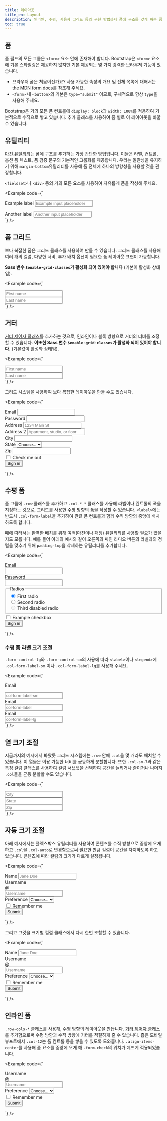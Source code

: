 ```yaml
---
title: 레이아웃
title_en: Layout
description: 인라인, 수평, 사용자 그리드 등의 구현 방법까지 폼에 구조를 갖게 하는 폼 레이아웃 옵션을 준비하고 있습니다.
toc: true
---
```


## 폼

폼 필드의 모든 그룹은 `<form>` 요소 안에 존재해야 합니다. Bootstrap은 `<form>` 요소에 기본 스타일링은 제공하지 않지만 기본 제공되는 몇 가지 강력한 브라우저 기능이 있습니다.

- 브라우저 폼은 처음이신가요? 사용 가능한 속성의 개요 및 전체 목록에 대해서는 [the MDN form docs](https://developer.mozilla.org/en-US/docs/Web/HTML/Element/form)를 참조해 주세요.
- `<form>` 내 `<button>`의 기본은 `type="submit"` 이므로, 구체적으로 항상 `type`을 사용해 주세요.

Bootstrap은 거의 모든 폼 컨트롤에 `display: block`과 `width: 100%`를 적용하여 기본적으로 수직으로 쌓고 있습니다. 추가 클래스를 사용하여 폼 별로 이 레이아웃을 바꿀 수 있습니다.

## 유틸리티

[마진 유틸리티]([[docsref:/utilities/spacing]])는 폼에 구조를 추가하는 가장 간단한 방법입니다. 이들은 라벨, 컨트롤, 옵션 폼 텍스트, 폼 검증 문구의 기본적인 그룹화를 제공합니다. 우리는 일관성을 유지하기 위해 `margin-bottom`유틸리티를 사용해 폼 전체에 하나의 방향성을 사용할 것을 권장합니다.

`<fieldset>`나 `<div>` 등의 거의 모든 요소를 사용하여 자유롭게 폼을 작성해 주세요.

<Example code={`<div class="mb-3">
  <label for="formGroupExampleInput" class="form-label">Example label</label>
  <input type="text" class="form-control" id="formGroupExampleInput" placeholder="Example input placeholder">
</div>
<div class="mb-3">
  <label for="formGroupExampleInput2" class="form-label">Another label</label>
  <input type="text" class="form-control" id="formGroupExampleInput2" placeholder="Another input placeholder">
</div>`} />

## 폼 그리드

보다 복잡한 폼은 그리드 클래스를 사용하여 만들 수 있습니다. 그리드 클래스를 사용해 여러 개의 컬럼, 다양한 너비, 추가 배치 옵션이 필요한 폼 레이아웃 표현이 가능합니다.

**Sass 변수 `$enable-grid-classes`가 활성화 되어 있어야 합니다** (기본이 활성화 상태임).

<Example code={`<div class="row">
  <div class="col">
    <input type="text" class="form-control" placeholder="First name" aria-label="First name">
  </div>
  <div class="col">
    <input type="text" class="form-control" placeholder="Last name" aria-label="Last name">
  </div>
</div>`} />

## 거터

[거터 제어자 클래스]([[docsref:/layout/gutters]])를 추가하는 것으로, 인라인이나 블록 방향으로 거터의 너비를 조정할 수 있습니다. **이또한 Sass 변수 `$enable-grid-classes`가 활성화 되어 있어야 합니다.** (기본값이 활성화 상태임).

<Example code={`<div class="row g-3">
  <div class="col">
    <input type="text" class="form-control" placeholder="First name" aria-label="First name">
  </div>
  <div class="col">
    <input type="text" class="form-control" placeholder="Last name" aria-label="Last name">
  </div>
</div>`} />

그리드 시스템을 사용하여 보다 복잡한 레이아웃을 만들 수도 있습니다.

<Example code={`<form class="row g-3">
  <div class="col-md-6">
    <label for="inputEmail4" class="form-label">Email</label>
    <input type="email" class="form-control" id="inputEmail4">
  </div>
  <div class="col-md-6">
    <label for="inputPassword4" class="form-label">Password</label>
    <input type="password" class="form-control" id="inputPassword4">
  </div>
  <div class="col-12">
    <label for="inputAddress" class="form-label">Address</label>
    <input type="text" class="form-control" id="inputAddress" placeholder="1234 Main St">
  </div>
  <div class="col-12">
    <label for="inputAddress2" class="form-label">Address 2</label>
    <input type="text" class="form-control" id="inputAddress2" placeholder="Apartment, studio, or floor">
  </div>
  <div class="col-md-6">
    <label for="inputCity" class="form-label">City</label>
    <input type="text" class="form-control" id="inputCity">
  </div>
  <div class="col-md-4">
    <label for="inputState" class="form-label">State</label>
    <select id="inputState" class="form-select">
      <option selected>Choose...</option>
      <option>...</option>
    </select>
  </div>
  <div class="col-md-2">
    <label for="inputZip" class="form-label">Zip</label>
    <input type="text" class="form-control" id="inputZip">
  </div>
  <div class="col-12">
    <div class="form-check">
      <input class="form-check-input" type="checkbox" id="gridCheck">
      <label class="form-check-label" for="gridCheck">
        Check me out
      </label>
    </div>
  </div>
  <div class="col-12">
    <button type="submit" class="btn btn-primary">Sign in</button>
  </div>
</form>`} />

## 수평 폼

폼 그룹에 `.row` 클래스를 추가하고 `.col-*-*` 클래스를 사용해 라벨이나 컨트롤의 폭을 지정하는 것으로, 그리드를 사용한 수평 방향의 폼을 작성할 수 있습니다. `<label>`에는 반드시 `.col-form-label`을 추가하여 관련 폼 컨트롤과 함께 수직 방향의 중앙에 배치하도록 합니다.

때에 따라서는 완벽한 배치를 위해 여백(마진이나 패딩) 유틸리티를 사용할 필요가 있을지도 모릅니다. 예를 들어 아래의 예시와 같이 오른쪽의 싸인 라디오 버튼의 라벨과의 정렬을 맞추기 위해 `padding-top`을 삭제하는 유틸리티를 추가합니다.

<Example code={`<form>
  <div class="row mb-3">
    <label for="inputEmail3" class="col-sm-2 col-form-label">Email</label>
    <div class="col-sm-10">
      <input type="email" class="form-control" id="inputEmail3">
    </div>
  </div>
  <div class="row mb-3">
    <label for="inputPassword3" class="col-sm-2 col-form-label">Password</label>
    <div class="col-sm-10">
      <input type="password" class="form-control" id="inputPassword3">
    </div>
  </div>
  <fieldset class="row mb-3">
    <legend class="col-form-label col-sm-2 pt-0">Radios</legend>
    <div class="col-sm-10">
      <div class="form-check">
        <input class="form-check-input" type="radio" name="gridRadios" id="gridRadios1" value="option1" checked>
        <label class="form-check-label" for="gridRadios1">
          First radio
        </label>
      </div>
      <div class="form-check">
        <input class="form-check-input" type="radio" name="gridRadios" id="gridRadios2" value="option2">
        <label class="form-check-label" for="gridRadios2">
          Second radio
        </label>
      </div>
      <div class="form-check disabled">
        <input class="form-check-input" type="radio" name="gridRadios" id="gridRadios3" value="option3" disabled>
        <label class="form-check-label" for="gridRadios3">
          Third disabled radio
        </label>
      </div>
    </div>
  </fieldset>
  <div class="row mb-3">
    <div class="col-sm-10 offset-sm-2">
      <div class="form-check">
        <input class="form-check-input" type="checkbox" id="gridCheck1">
        <label class="form-check-label" for="gridCheck1">
          Example checkbox
        </label>
      </div>
    </div>
  </div>
  <button type="submit" class="btn btn-primary">Sign in</button>
</form>`} />

### 수평 폼 라벨 크기 조절

`.form-control-lg`와 `.form-control-sm`의 사용에 따라 `<label>`이나 `<legend>`에 `.col-form-label-sm` 이나 `.col-form-label-lg`를 사용해 주세요.

<Example code={`<div class="row mb-3">
  <label for="colFormLabelSm" class="col-sm-2 col-form-label col-form-label-sm">Email</label>
  <div class="col-sm-10">
    <input type="email" class="form-control form-control-sm" id="colFormLabelSm" placeholder="col-form-label-sm">
  </div>
</div>
<div class="row mb-3">
  <label for="colFormLabel" class="col-sm-2 col-form-label">Email</label>
  <div class="col-sm-10">
    <input type="email" class="form-control" id="colFormLabel" placeholder="col-form-label">
  </div>
</div>
<div class="row">
  <label for="colFormLabelLg" class="col-sm-2 col-form-label col-form-label-lg">Email</label>
  <div class="col-sm-10">
    <input type="email" class="form-control form-control-lg" id="colFormLabelLg" placeholder="col-form-label-lg">
  </div>
</div>`} />

## 열 크기 조절

지금까지의 예시에서 봐왔듯 그리드 시스템에는 `.row` 안에 `.col`을 몇 개라도 배치할 수 있습니다. 이 열들은 이용 가능한 너비를 균등하게 분할합니다. 또한 `.col-sm-7`와 같은 특정 컬럼 클래스를 사용하여 컬럼 서브셋을 선택하여 공간을 늘리거나 줄이거나 나머지 `.col`들을 균등 분할할 수도 있습니다.

<Example code={`<div class="row g-3">
  <div class="col-sm-7">
    <input type="text" class="form-control" placeholder="City" aria-label="City">
  </div>
  <div class="col-sm">
    <input type="text" class="form-control" placeholder="State" aria-label="State">
  </div>
  <div class="col-sm">
    <input type="text" class="form-control" placeholder="Zip" aria-label="Zip">
  </div>
</div>`} />

## 자동 크기 조절

아래 예시에서는 플렉스박스 유틸리티를 사용하여 콘텐츠를 수직 방향으로 중앙에 오게 하고 `.col`을 `.col-auto`로 변경함으로써 필요한 만큼 컬럼이 공간을 차지하도록 하고 있습니다. 콘텐츠에 따라 컬럼의 크기가 다르게 설정됩니다.

<Example code={`<form class="row gy-2 gx-3 align-items-center">
  <div class="col-auto">
    <label class="visually-hidden" for="autoSizingInput">Name</label>
    <input type="text" class="form-control" id="autoSizingInput" placeholder="Jane Doe">
  </div>
  <div class="col-auto">
    <label class="visually-hidden" for="autoSizingInputGroup">Username</label>
    <div class="input-group">
      <div class="input-group-text">@</div>
      <input type="text" class="form-control" id="autoSizingInputGroup" placeholder="Username">
    </div>
  </div>
  <div class="col-auto">
    <label class="visually-hidden" for="autoSizingSelect">Preference</label>
    <select class="form-select" id="autoSizingSelect">
      <option selected>Choose...</option>
      <option value="1">One</option>
      <option value="2">Two</option>
      <option value="3">Three</option>
    </select>
  </div>
  <div class="col-auto">
    <div class="form-check">
      <input class="form-check-input" type="checkbox" id="autoSizingCheck">
      <label class="form-check-label" for="autoSizingCheck">
        Remember me
      </label>
    </div>
  </div>
  <div class="col-auto">
    <button type="submit" class="btn btn-primary">Submit</button>
  </div>
</form>`} />

그리고 그것을 크기별 컬럼 클래스에서 다시 한번 조합할 수 있습니다.

<Example code={`<form class="row gx-3 gy-2 align-items-center">
  <div class="col-sm-3">
    <label class="visually-hidden" for="specificSizeInputName">Name</label>
    <input type="text" class="form-control" id="specificSizeInputName" placeholder="Jane Doe">
  </div>
  <div class="col-sm-3">
    <label class="visually-hidden" for="specificSizeInputGroupUsername">Username</label>
    <div class="input-group">
      <div class="input-group-text">@</div>
      <input type="text" class="form-control" id="specificSizeInputGroupUsername" placeholder="Username">
    </div>
  </div>
  <div class="col-sm-3">
    <label class="visually-hidden" for="specificSizeSelect">Preference</label>
    <select class="form-select" id="specificSizeSelect">
      <option selected>Choose...</option>
      <option value="1">One</option>
      <option value="2">Two</option>
      <option value="3">Three</option>
    </select>
  </div>
  <div class="col-auto">
    <div class="form-check">
      <input class="form-check-input" type="checkbox" id="autoSizingCheck2">
      <label class="form-check-label" for="autoSizingCheck2">
        Remember me
      </label>
    </div>
  </div>
  <div class="col-auto">
    <button type="submit" class="btn btn-primary">Submit</button>
  </div>
</form>`} />

## 인라인 폼

`.row-cols-*` 클래스를 사용해, 수평 방향의 레이아웃을 만듭니다. [거터 제어자 클래스]([[docsref:/layout/gutters]])를 추가함으로써 수평 방향과 수직 방향에 거터를 적절하게 줄 수 있습니다. 좁은 모바일 뷰포트에서 `.col-12`는 폼 컨트롤 등을 쌓을 수 있도록 도와줍니다. `.align-items-center`를 사용해 폼 요소를 중앙에 오게 해 `.form-check`의 위치가 예쁘게 적용되었습니다.

<Example code={`<form class="row row-cols-lg-auto g-3 align-items-center">
  <div class="col-12">
    <label class="visually-hidden" for="inlineFormInputGroupUsername">Username</label>
    <div class="input-group">
      <div class="input-group-text">@</div>
      <input type="text" class="form-control" id="inlineFormInputGroupUsername" placeholder="Username">
    </div>
  </div>

  <div class="col-12">
    <label class="visually-hidden" for="inlineFormSelectPref">Preference</label>
    <select class="form-select" id="inlineFormSelectPref">
      <option selected>Choose...</option>
      <option value="1">One</option>
      <option value="2">Two</option>
      <option value="3">Three</option>
    </select>
  </div>

  <div class="col-12">
    <div class="form-check">
      <input class="form-check-input" type="checkbox" id="inlineFormCheck">
      <label class="form-check-label" for="inlineFormCheck">
        Remember me
      </label>
    </div>
  </div>

  <div class="col-12">
    <button type="submit" class="btn btn-primary">Submit</button>
  </div>
</form>`} />
